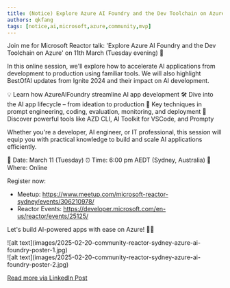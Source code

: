 ```yaml
---
title: (Notice) Explore Azure AI Foundry and the Dev Toolchain on Azure
authors: qkfang
tags: [notice,ai,microsoft,azure,community,mvp]
---
```



Join me for Microsoft Reactor talk: 'Explore Azure AI Foundry and the Dev Toolchain on Azure' on 11th March (Tuesday evening) 🎉

In this online session, we'll explore how to accelerate AI applications from development to production using familiar tools. We will also highlight BestOfAI updates from Ignite 2024 and their impact on AI development.

💡 Learn how AzureAIFoundry streamline AI app development
🛠 Dive into the AI app lifecycle – from ideation to production
📌 Key techniques in prompt engineering, coding, evaluation, monitoring, and deployment
🚀 Discover powerful tools like AZD CLI, AI Toolkit for VSCode, and Prompty

Whether you're a developer, AI engineer, or IT professional, this session will equip you with practical knowledge to build and scale AI applications efficiently.

📅 Date: March 11 (Tuesday)
⏰ Time: 6:00 pm AEDT (Sydney, Australia)
📍 Where: Online 

Register now:
- Meetup: https://www.meetup.com/microsoft-reactor-sydney/events/306210978/
- Reactor Events: https://developer.microsoft.com/en-us/reactor/events/25125/

Let's build AI-powered apps with ease on Azure! 🚀✨ 

<div className="img-grid">
  <div className="img-item">
    ![alt text](images/2025-02-20-community-reactor-sydney-azure-ai-foundry-poster-1.jpg)
  </div>
  <div className="img-item">
    ![alt text](images/2025-02-20-community-reactor-sydney-azure-ai-foundry-poster-2.jpg)
  </div>
</div>

<a href="https://www.linkedin.com/posts/qkfang_bestofai-ignite-azureaifoundry-activity-7298835694104285184-U_oy" target="_blank">Read more via LinkedIn Post</a>
